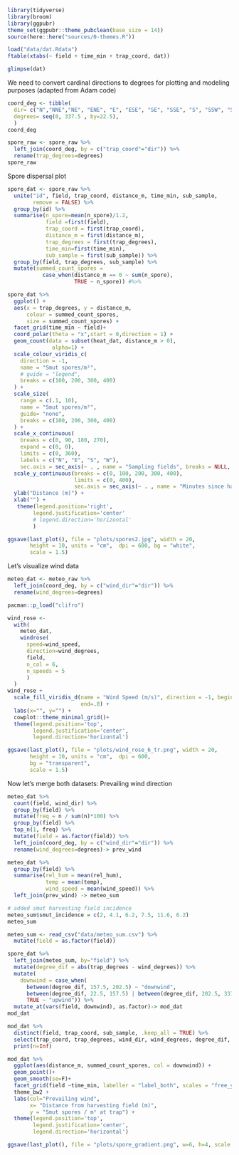 
```r
library(tidyverse)
library(broom)
library(ggpubr)
theme_set(ggpubr::theme_pubclean(base_size = 14))
source(here::here("sources/0-themes.R"))
```

```r
load("data/dat.Rdata")
ftable(xtabs(~ field + time_min + trap_coord, dat))
```

```r
glimpse(dat)
```

We need to convert cardinal directions to degrees for plotting and modeling purposes (adapted from Adam code)

```r
coord_deg <- tibble(
  dir= c("N","NNE","NE", "ENE", "E", "ESE", "SE", "SSE", "S", "SSW", "SW", "WSW", "W", "WNW", "NW", "NNW"), 
  degrees= seq(0, 337.5 , by=22.5), 
  )
coord_deg
```

```r
spore_raw <- spore_raw %>% 
  left_join(coord_deg, by = c("trap_coord"="dir")) %>% 
  rename(trap_degrees=degrees)
spore_raw
```

Spore dispersal plot 

```r
spore_dat <- spore_raw %>%
  unite("id", field, trap_coord, distance_m, time_min, sub_sample, 
        remove = FALSE) %>% 
  group_by(id) %>% 
  summarise(n_spore=mean(n_spore)/1.2, 
            field =first(field), 
            trap_coord = first(trap_coord), 
            distance_m = first(distance_m),
            trap_degrees = first(trap_degrees),
            time_min=first(time_min),
            sub_sample = first(sub_sample)) %>% 
  group_by(field, trap_degrees, sub_sample) %>%
  mutate(summed_count_spores =
           case_when(distance_m == 0 ~ sum(n_spore),
                     TRUE ~ n_spore)) #%>%
```

```r
spore_dat %>%   
  ggplot() +
  aes(x = trap_degrees, y = distance_m,
      colour = summed_count_spores,
      size = summed_count_spores) +
  facet_grid(time_min ~ field)+ 
  coord_polar(theta = "x",start = 0,direction = 1) + 
  geom_count(data = subset(heat_dat, distance_m > 0),
              alpha=1) +
  scale_colour_viridis_c(
    direction = -1,
    name = "Smut spores/m²",
    # guide = "legend",
    breaks = c(100, 200, 300, 400)
  ) +
  scale_size(
    range = c(.1, 10),
    name = "Smut spores/m²",
    guide= "none", 
    breaks = c(100, 200, 300, 400)
  ) +
  scale_x_continuous(
    breaks = c(0, 90, 180, 270),
    expand = c(0, 0),
    limits = c(0, 360),
    labels = c("N", "E", "S", "W"),
    sec.axis = sec_axis(~ . , name = "Sampling fields", breaks = NULL, labels = NULL))+ 
  scale_y_continuous(breaks = c(0, 100, 200, 300, 400),
                     limits = c(0, 400), 
                     sec.axis = sec_axis(~ . , name = "Minutes since harvest beginning", breaks = NULL, labels = NULL)) +
  ylab("Distance (m)") +
  xlab("") +
   theme(legend.position='right', 
        legend.justification='center'
        # legend.direction='horizontal'
        )
```

```r
ggsave(last_plot(), file = "plots/spores2.jpg", width = 20, 
       height = 10, units = "cm",  dpi = 600, bg = "white", 
       scale = 1.5)
```

Let's visualize wind data

```r
meteo_dat <- meteo_raw %>% 
  left_join(coord_deg, by = c("wind_dir"="dir")) %>% 
  rename(wind_degrees=degrees)
```

```r
pacman::p_load("clifro")

wind_rose <-
  with(
    meteo_dat,
    windrose(
      speed=wind_speed,
      direction=wind_degrees,
      field, 
      n_col = 6, 
      n_speeds = 5
      )
  )
wind_rose +
  scale_fill_viridis_d(name = "Wind Speed (m/s)", direction = -1, begin=0,
                       end=.8) +
  labs(x="", y="") +
  cowplot::theme_minimal_grid()+
  theme(legend.position='top', 
        legend.justification='center',
        legend.direction='horizontal')
```

```r
ggsave(last_plot(), file = "plots/wind_rose_6_tr.png", width = 20, 
       height = 10, units = "cm",  dpi = 600, 
       bg = "transparent",
       scale = 1.5)
```

Now let's merge both datasets: Prevailing wind direction

```r
meteo_dat %>% 
  count(field, wind_dir) %>% 
  group_by(field) %>%
  mutate(freq = n / sum(n)*100) %>%
  group_by(field) %>%
  top_n(1, freq) %>% 
  mutate(field = as.factor(field)) %>% 
  left_join(coord_deg, by = c("wind_dir"="dir")) %>% 
  rename(wind_degrees=degrees)-> prev_wind
```

```r
meteo_dat %>% 
  group_by(field) %>% 
  summarise(rel_hum = mean(rel_hum),
            temp = mean(temp), 
            wind_speed = mean(wind_speed)) %>% 
  left_join(prev_wind) -> meteo_sum

# added smut harvesting field incidence 
meteo_sum$smut_incidence = c(2, 4.1, 6.2, 7.5, 11.6, 6.2)
meteo_sum
```

```r
meteo_sum <- read_csv("data/meteo_sum.csv") %>% 
  mutate(field = as.factor(field))
```


```r
spore_dat %>% 
  left_join(meteo_sum, by="field") %>% 
  mutate(degree_dif = abs(trap_degrees - wind_degrees)) %>% 
  mutate(
    downwind = case_when(
      between(degree_dif, 157.5, 202.5) ~ "downwind",
      between(degree_dif, 22.5, 157.5) | between(degree_dif, 202.5, 337.5)  ~ "lateral",
      TRUE ~ "upwind")) %>% 
  mutate_at(vars(field, downwind), as.factor)-> mod_dat
mod_dat
```

```r
mod_dat %>% 
  distinct(field, trap_coord, sub_sample, .keep_all = TRUE) %>%
  select(trap_coord, trap_degrees, wind_dir, wind_degrees, degree_dif, downwind) %>% 
  print(n=Inf)
```

```r
mod_dat %>% 
  ggplot(aes(distance_m, summed_count_spores, col = downwind)) +
  geom_point()+
  geom_smooth(se=F)+
  facet_grid(field ~time_min, labeller = "label_both", scales = "free_y")+
  theme_bw2 +
  labs(col="Prevailing wind", 
       x= "Distance from harvesting field (m)", 
       y = "Smut spores / m² at trap") +
  theme(legend.position='top', 
        legend.justification='center',
        legend.direction='horizontal')
```

```r
ggsave(last_plot(), file = "plots/spore_gradient.png", w=6, h=4, scale = 1.2)
```